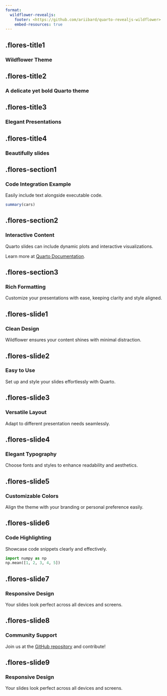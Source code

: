 ```yaml
---
format: 
  wildflower-revealjs:
    footer: <https://github.com/ariibard/quarto-revealjs-wildflower>
    embed-resources: true
---
```


## .flores-title1 {.flores-title1 .center}

### Wildflower Theme

## .flores-title2 {.flores-title2 .center}

### A delicate yet bold Quarto theme

## .flores-title3 {.flores-title3 .center}

### Elegant Presentations

## .flores-title4 {.flores-title4 .center}

### Beautifully slides

## .flores-section1 {.flores-section1 .center}

### Code Integration Example

Easily include text alongside executable code.

```r
summary(cars)
```

## .flores-section2 {.flores-section2 .center}

### Interactive Content

Quarto slides can include dynamic plots and interactive visualizations.

Learn more at [Quarto Documentation](https://quarto.org/docs/presentations/).

## .flores-section3 {.flores-section3 .center}

### Rich Formatting

Customize your presentations with ease, keeping clarity and style aligned.

## .flores-slide1 {.flores-slide1}

### Clean Design

Wildflower ensures your content shines with minimal distraction.

## .flores-slide2 {.flores-slide2}

### Easy to Use

Set up and style your slides effortlessly with Quarto.

## .flores-slide3 {.flores-slide3}

### Versatile Layout

Adapt to different presentation needs seamlessly.

## .flores-slide4 {.flores-slide4}

### Elegant Typography

Choose fonts and styles to enhance readability and aesthetics.

## .flores-slide5 {.flores-slide5}

### Customizable Colors

Align the theme with your branding or personal preference easily.

## .flores-slide6 {.flores-slide6}

### Code Highlighting

Showcase code snippets clearly and effectively.

```python
import numpy as np
np.mean([1, 2, 3, 4, 5])
```

## .flores-slide7 {.flores-slide7}

### Responsive Design

Your slides look perfect across all devices and screens.

## .flores-slide8 {.flores-slide8}

### Community Support

Join us at the [GitHub repository](https://github.com/ariibard/quarto-revealjs-wildflower) and contribute!

## .flores-slide9 {.flores-slide9}

### Responsive Design

Your slides look perfect across all devices and screens.
